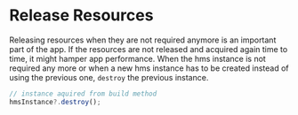 # Release Resources 

Releasing resources when they are not required anymore is an important part of the app. If the resources are not released and acquired again time to time, 
it might hamper app performance. When the hms instance is not required any more or when a new hms instance has to be created instead of using the previous one,
`destroy` the previous instance. 

```js
// instance aquired from build method 
hmsInstance?.destroy();
```

